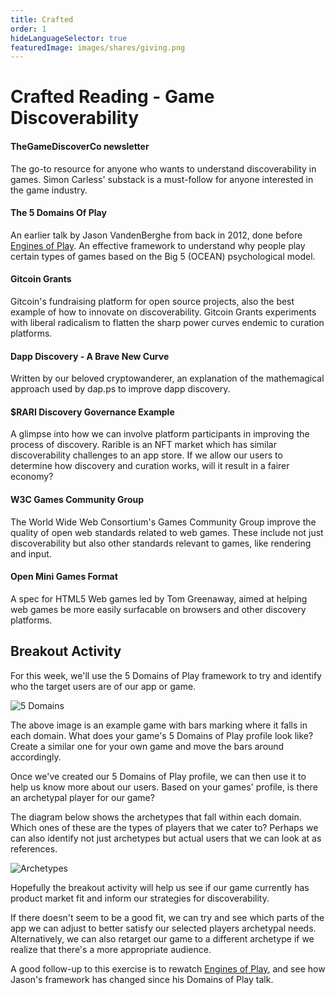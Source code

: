 ```yaml
---
title: Crafted
order: 1
hideLanguageSelector: true
featuredImage: images/shares/giving.png
---
```


# Crafted Reading - Game Discoverability

<List>

<Link to="https://gamediscoverability.substack.com/">

#### TheGameDiscoverCo newsletter

The go-to resource for anyone who wants to understand discoverability in games. <Link to="https://www.simoncarless.com/">Simon Carless'</Link> substack is a must-follow for anyone interested in the game industry.

</Link>

<Link to="https://www.gdcvault.com/play/1015595/The-5-Domains-of-Play">

#### The 5 Domains Of Play

An earlier talk by <Link to="https://twitter.com/the_darklorde">Jason VandenBerghe</Link> from back in 2012, done before [Engines of Play](/track-gaming/module-0/crafted/#engines-of-play). An effective framework to understand why people play certain types of games based on the Big 5 (OCEAN) psychological model.

</Link>

<Link to="https://gitcoin.co/wiki/grants/">

#### Gitcoin Grants

Gitcoin's fundraising platform for open source projects, also the best example of how to innovate on discoverability. Gitcoin Grants experiments with liberal radicalism to flatten the sharp power curves endemic to curation platforms.

</Link>

<Link to="https://our.status.im/discover-a-brave-new-curve/">

#### Dapp Discovery - A Brave New Curve

Written by our beloved cryptowanderer, an explanation of the mathemagical approach used by <Link to="https://dap.ps/">dap.ps</Link> to improve dapp discovery. 

</Link>

<Link to="https://gov.rarible.com/t/proposal-idea-temporarily-boost-feature-nfts-with-rari/656">

#### $RARI Discovery Governance Example

A glimpse into how we can involve platform participants in improving the process of discovery. Rarible is an NFT market which has similar discoverability challenges to an app store. If we allow our users to determine how discovery and curation works, will it result in a fairer economy?

</Link>

<Link to="https://www.w3.org/community/games/">

#### W3C Games Community Group

The World Wide Web Consortium's Games Community Group improve the quality of open web standards related to web games. These include not just discoverability but also other standards relevant to games, like rendering and input.

</Link>

<Link to="https://github.com/tcmg/open-mini-games">

#### Open Mini Games Format

A spec for HTML5 Web games led by Tom Greenaway, aimed at helping web games be more easily surfacable on browsers and other discovery platforms.

</Link>

</List>

## Breakout Activity

For this week, we'll use the 5 Domains of Play framework to try and identify who the target users are of our app or game.

<Image src="/images/gaming-img/5domains.jpg" alt="5 Domains" />

The above image is an example game with bars marking where it falls in each domain. What does your game's 5 Domains of Play profile look like? Create a similar one for your own game and move the bars around accordingly.

Once we've created our 5 Domains of Play profile, we can then use it to help us know more about our users. Based on your games' profile, is there an archetypal player for our game? 

The diagram below shows the archetypes that fall within each domain. Which ones of these are the types of players that we cater to? Perhaps we can also identify not just archetypes but actual users that we can look at as references.

<Image src="/images/gaming-img/archetype.jpg" alt="Archetypes" />

Hopefully the breakout activity will help us see if our game currently has product market fit and inform our strategies for discoverability.

If there doesn't seem to be a good fit, we can try and see which parts of the app we can adjust to better satisfy our selected players archetypal needs. Alternatively, we can also retarget our game to a different archetype if we realize that there's a more appropriate audience.

A good follow-up to this exercise is to rewatch [Engines of Play](/track-gaming/module-0/crafted/#engines-of-play), and see how Jason's framework has changed since his Domains of Play talk.
